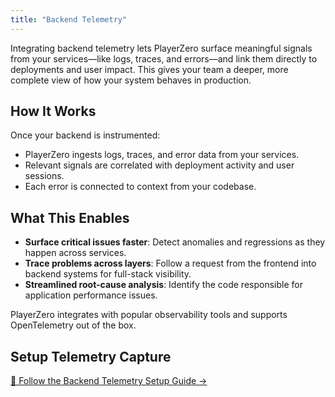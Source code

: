 ```yaml
---
title: "Backend Telemetry"
---
```


Integrating backend telemetry lets PlayerZero surface meaningful signals from your services—like logs, traces, and errors—and link them directly to deployments and user impact. This gives your team a deeper, more complete view of how your system behaves in production.

## How It Works

Once your backend is instrumented:

- PlayerZero ingests logs, traces, and error data from your services.  
- Relevant signals are correlated with deployment activity and user sessions.  
- Each error is connected to context from your codebase.
## What This Enables

- **Surface critical issues faster**: Detect anomalies and regressions as they happen across services.  
- **Trace problems across layers**: Follow a request from the frontend into backend systems for full-stack visibility.
- **Streamlined root-cause analysis**: Identify the code responsible for application performance issues.



<Note>PlayerZero integrates with popular observability tools and supports OpenTelemetry out of the box.</Note>

## Setup Telemetry Capture

[📖 Follow the Backend Telemetry Setup Guide →](/developer-guide/configuration-guides/integrating-with-opentelemetry/the-opentelemetry-standard)

